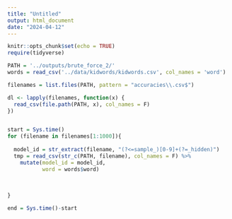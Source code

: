 ```yaml
---
title: "Untitled"
output: html_document
date: "2024-04-12"
---
```


```r
knitr::opts_chunk$set(echo = TRUE)
require(tidyverse)

PATH = '../outputs/brute_force_2/'
words = read_csv('../data/kidwords/kidwords.csv', col_names = 'word')

filenames = list.files(PATH, pattern = "accuracies\\.csv$")

dl <- lapply(filenames, function(x) {
  read_csv(file.path(PATH, x), col_names = F)
})


start = Sys.time()
for (filename in filenames[1:1000]){
  
  model_id = str_extract(filename, "(?<=sample_)[0-9]+(?=_hidden)")
  tmp = read_csv(str_c(PATH, filename), col_names = F) %>% 
    mutate(model_id = model_id,
           word = words$word)
  
  
  
}

end = Sys.time()-start

```
